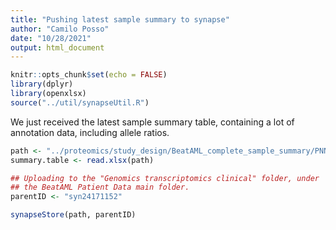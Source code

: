 ```yaml
---
title: "Pushing latest sample summary to synapse"
author: "Camilo Posso"
date: "10/28/2021"
output: html_document
---
```


```r
knitr::opts_chunk$set(echo = FALSE)
library(dplyr)
library(openxlsx)
source("../util/synapseUtil.R")
```



We just received the latest sample summary table, containing a lot of annotation
data, including allele ratios. 



```r
path <- "../proteomics/study_design/BeatAML_complete_sample_summary/PNNL_clinical_summary_12_08_2021.xlsx"
summary.table <- read.xlsx(path)

## Uploading to the "Genomics transcriptomics clinical" folder, under 
## the BeatAML Patient Data main folder.
parentID <- "syn24171152"

synapseStore(path, parentID)

```




